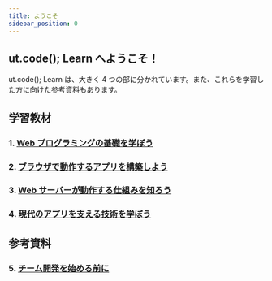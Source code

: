 ```yaml
---
title: ようこそ
sidebar_position: 0
---
```


## ut.code(); Learn へようこそ！

ut.code(); Learn は、大きく 4 つの部に分かれています。また、これらを学習した方に向けた参考資料もあります。

## 学習教材

### 1. [Web プログラミングの基礎を学ぼう](/docs/trial-session/)

### 2. [ブラウザで動作するアプリを構築しよう](/docs/browser-apps/)

### 3. [Web サーバーが動作する仕組みを知ろう](/docs/web-servers/)

### 4. [現代のアプリを支える技術を学ぼう](/docs/advanced/)

## 参考資料

### 5. [チーム開発を始める前に](/docs/team-development/)
